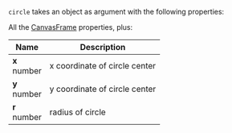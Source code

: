 `circle` takes an object as argument with the following properties:

All the [CanvasFrame](/api/#canvasframe) properties, plus:

|Name|Description|
|----|-----------|
|__x__<br/>number|x coordinate of circle center|
|__y__<br/>number|y coordinate of circle center|
|__r__<br/>number|radius of circle|
